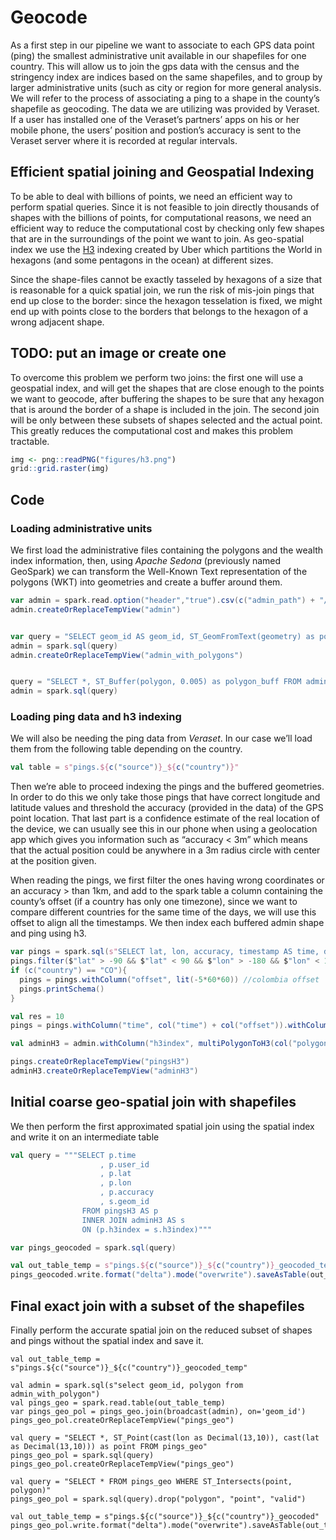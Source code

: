 # Geocode

As a first step in our pipeline we want to associate to each GPS data point (ping) the smallest administrative unit available
in our shapefiles for one country. This will allow us to join the gps data with the census
and the stringency index are indices based on the same shapefiles, and to group by larger administrative units (such
as city or region for more general analysis. We will refer to the process of associating a ping to a shape in the county's
shapefile as geocoding.
The data we are utilizing was provided by Veraset. If a user has installed one of the Veraset's
partners' apps on his or her mobile phone, the users' position and postion's accuracy is sent to the Veraset server where
it is recorded at regular intervals.

## Efficient spatial joining and Geospatial Indexing
To be able to deal with billions of points, we need an efficient way to perform spatial queries. Since it is not feasible
to join directly thousands of shapes with the billions of points, for computational reasons, we need an efficient way to reduce the
computational cost by checking only few shapes that are in the surroundings of the point we want to join.
As geo-spatial index we use the [H3](https://eng.uber.com/h3/) indexing created by Uber
which partitions the World in hexagons (and some pentagons in the ocean) at different sizes.

Since the shape-files cannot be exactly tasseled by hexagons of a size that is reasonable for a quick spatial join, we
run the risk of mis-join pings that end up close to the border: since the hexagon tesselation is fixed, we might end up
with points close to the borders that belongs to the hexagon of a wrong adjacent shape.

## TODO: put an image or create one

To overcome this problem we perform two joins: the first one will use a geospatial index, and will get the shapes that are close enough to
the points we want to geocode, after buffering the shapes to be sure that any hexagon that is around the border of a shape
is included in the join. The second join will be only between these subsets of shapes selected and the actual point. This greatly
reduces the computational cost and makes this problem tractable.



```r
img <- png::readPNG("figures/h3.png")
grid::grid.raster(img)
```

## Code


### Loading administrative units

We first load the administrative files containing the polygons and the wealth index information, then, using *Apache Sedona* (previously named GeoSpark) we
can transform the Well-Known Text representation of the polygons (WKT) into geometries and create a buffer around them.

```scala
var admin = spark.read.option("header","true").csv(c("admin_path") + "/" + c("country") + "/admin.csv")
admin.createOrReplaceTempView("admin")


var query = "SELECT geom_id AS geom_id, ST_GeomFromText(geometry) as polygon FROM admin"
admin = spark.sql(query)
admin.createOrReplaceTempView("admin_with_polygons")


query = "SELECT *, ST_Buffer(polygon, 0.005) as polygon_buff FROM admin_with_polygons"
admin = spark.sql(query)
```

### Loading ping data and h3 indexing

We will also be needing the ping data from *Veraset*. In our case we'll load them from the following table depending on the country.

```scala
val table = s"pings.${c("source")}_${c("country")}"
```

Then we're able to proceed indexing the pings and the buffered geometries.
In order to do this we only take those pings that have correct longitude and latitude
values and threshold the accuracy (provided in the data) of the GPS point location. That last part is a confidence
estimate of the real location of the device, we can usually see this in our phone when using a geolocation app which
gives you information such as "accuracy < 3m" which means that the actual position could be anywhere in a 3m radius circle with
center at the position given.

When reading the pings, we first filter the ones having wrong coordinates or an accuracy > than 1km, and add to the spark
table a column containing the county's offset (if a country has only one timezone), since we want to compare different
countries for the same time of the days, we will use this offset to align all the timestamps. We then index each buffered
admin shape and ping using h3.
```scala
var pings = spark.sql(s"SELECT lat, lon, accuracy, timestamp AS time, device_id AS user_id FROM ${c("input_table")} WHERE country = '${c("country")}'")
pings.filter($"lat" > -90 && $"lat" < 90 && $"lon" > -180 && $"lon" < 180 && $"accuracy" >= 0 && $"accuracy" <= 1000)
if (c("country") == "CO"){
  pings = pings.withColumn("offset", lit(-5*60*60)) //colombia offset
  pings.printSchema()
}

val res = 10
pings = pings.withColumn("time", col("time") + col("offset")).withColumn("h3index", geoToH3(col("lat"), col("lon"), lit(res)))

val adminH3 = admin.withColumn("h3index", multiPolygonToH3(col("polygon_buff"), lit(res))).select("geom_id", "h3index").withColumn("h3index", explode($"h3index"))

pings.createOrReplaceTempView("pingsH3")
adminH3.createOrReplaceTempView("adminH3")
```
## Initial coarse geo-spatial join with shapefiles
We then perform the first approximated spatial join using the spatial index and write it on an intermediate table

```scala
val query = """SELECT p.time
                    , p.user_id
                    , p.lat
                    , p.lon
                    , p.accuracy
                    , s.geom_id
                FROM pingsH3 AS p
                INNER JOIN adminH3 AS s
                ON (p.h3index = s.h3index)"""

var pings_geocoded = spark.sql(query)

val out_table_temp = s"pings.${c("source")}_${c("country")}_geocoded_temp"
pings_geocoded.write.format("delta").mode("overwrite").saveAsTable(out_table_temp)
```

## Final exact join with a subset of the shapefiles
Finally perform the accurate spatial join on the reduced subset of shapes and pings without the spatial index and save it.

```
val out_table_temp = s"pings.${c("source")}_${c("country")}_geocoded_temp"

val admin = spark.sql(s"select geom_id, polygon from admin_with_polygon")
val pings_geo = spark.read.table(out_table_temp)
var pings_geo_pol = pings_geo.join(broadcast(admin), on='geom_id')
pings_geo_pol.createOrReplaceTempView("pings_geo")

val query = "SELECT *, ST_Point(cast(lon as Decimal(13,10)), cast(lat as Decimal(13,10))) as point FROM pings_geo"
pings_geo_pol = spark.sql(query)
pings_geo_pol.createOrReplaceTempView("pings_geo")

val query = "SELECT * FROM pings_geo WHERE ST_Intersects(point, polygon)"
pings_geo_pol = spark.sql(query).drop("polygon", "point", "valid")

val out_table_temp = s"pings.${c("source")}_${c("country")}_geocoded"
pings_geo_pol.write.format("delta").mode("overwrite").saveAsTable(out_table)
```